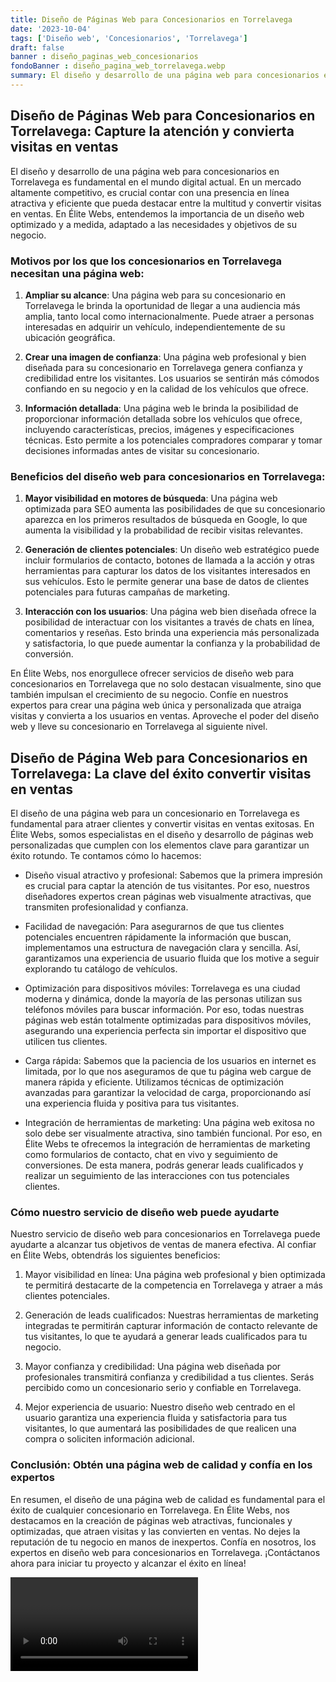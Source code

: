 ```yaml
---
title: Diseño de Páginas Web para Concesionarios en Torrelavega
date: '2023-10-04'
tags: ['Diseño web', 'Concesionarios', 'Torrelavega']
draft: false
banner : diseño_paginas_web_concesionarios
fondoBanner : diseño_pagina_web_torrelavega.webp
summary: El diseño y desarrollo de una página web para concesionarios en Torrelavega es fundamental en el mundo digital actual. En un mercado altamente competitivo, es crucial contar con una presencia en línea atractiva y eficiente que pueda destacar entre la multitud y convertir visitas en ventas. En Élite Webs, entendemos la importancia de un diseño web optimizado y a medida, adaptado a las necesidades y objetivos de su negocio. 
---
```


## Diseño de Páginas Web para Concesionarios en Torrelavega: Capture la atención y convierta visitas en ventas

El diseño y desarrollo de una página web para concesionarios en Torrelavega es fundamental en el mundo digital actual. En un mercado altamente competitivo, es crucial contar con una presencia en línea atractiva y eficiente que pueda destacar entre la multitud y convertir visitas en ventas. En Élite Webs, entendemos la importancia de un diseño web optimizado y a medida, adaptado a las necesidades y objetivos de su negocio. 

### Motivos por los que los concesionarios en Torrelavega necesitan una página web:
1. **Ampliar su alcance**: Una página web para su concesionario en Torrelavega le brinda la oportunidad de llegar a una audiencia más amplia, tanto local como internacionalmente. Puede atraer a personas interesadas en adquirir un vehículo, independientemente de su ubicación geográfica.

2. **Crear una imagen de confianza**: Una página web profesional y bien diseñada para su concesionario en Torrelavega genera confianza y credibilidad entre los visitantes. Los usuarios se sentirán más cómodos confiando en su negocio y en la calidad de los vehículos que ofrece.

3. **Información detallada**: Una página web le brinda la posibilidad de proporcionar información detallada sobre los vehículos que ofrece, incluyendo características, precios, imágenes y especificaciones técnicas. Esto permite a los potenciales compradores comparar y tomar decisiones informadas antes de visitar su concesionario.

### Beneficios del diseño web para concesionarios en Torrelavega:
1. **Mayor visibilidad en motores de búsqueda**: Una página web optimizada para SEO aumenta las posibilidades de que su concesionario aparezca en los primeros resultados de búsqueda en Google, lo que aumenta la visibilidad y la probabilidad de recibir visitas relevantes.

2. **Generación de clientes potenciales**: Un diseño web estratégico puede incluir formularios de contacto, botones de llamada a la acción y otras herramientas para capturar los datos de los visitantes interesados en sus vehículos. Esto le permite generar una base de datos de clientes potenciales para futuras campañas de marketing.

3. **Interacción con los usuarios**: Una página web bien diseñada ofrece la posibilidad de interactuar con los visitantes a través de chats en línea, comentarios y reseñas. Esto brinda una experiencia más personalizada y satisfactoria, lo que puede aumentar la confianza y la probabilidad de conversión.

En Élite Webs, nos enorgullece ofrecer servicios de diseño web para concesionarios en Torrelavega que no solo destacan visualmente, sino que también impulsan el crecimiento de su negocio. Confíe en nuestros expertos para crear una página web única y personalizada que atraiga visitas y convierta a los usuarios en ventas. Aproveche el poder del diseño web y lleve su concesionario en Torrelavega al siguiente nivel.

<GifSeo />

<Cta />

## Diseño de Página Web para Concesionarios en Torrelavega: La clave del éxito convertir visitas en ventas

El diseño de una página web para un concesionario en Torrelavega es fundamental para atraer clientes y convertir visitas en ventas exitosas. En Élite Webs, somos especialistas en el diseño y desarrollo de páginas web personalizadas que cumplen con los elementos clave para garantizar un éxito rotundo. Te contamos cómo lo hacemos:

- Diseño visual atractivo y profesional: Sabemos que la primera impresión es crucial para captar la atención de tus visitantes. Por eso, nuestros diseñadores expertos crean páginas web visualmente atractivas, que transmiten profesionalidad y confianza.

- Facilidad de navegación: Para asegurarnos de que tus clientes potenciales encuentren rápidamente la información que buscan, implementamos una estructura de navegación clara y sencilla. Así, garantizamos una experiencia de usuario fluida que los motive a seguir explorando tu catálogo de vehículos.

- Optimización para dispositivos móviles: Torrelavega es una ciudad moderna y dinámica, donde la mayoría de las personas utilizan sus teléfonos móviles para buscar información. Por eso, todas nuestras páginas web están totalmente optimizadas para dispositivos móviles, asegurando una experiencia perfecta sin importar el dispositivo que utilicen tus clientes.

- Carga rápida: Sabemos que la paciencia de los usuarios en internet es limitada, por lo que nos aseguramos de que tu página web cargue de manera rápida y eficiente. Utilizamos técnicas de optimización avanzadas para garantizar la velocidad de carga, proporcionando así una experiencia fluida y positiva para tus visitantes.

- Integración de herramientas de marketing: Una página web exitosa no solo debe ser visualmente atractiva, sino también funcional. Por eso, en Élite Webs te ofrecemos la integración de herramientas de marketing como formularios de contacto, chat en vivo y seguimiento de conversiones. De esta manera, podrás generar leads cualificados y realizar un seguimiento de las interacciones con tus potenciales clientes.

### Cómo nuestro servicio de diseño web puede ayudarte

Nuestro servicio de diseño web para concesionarios en Torrelavega puede ayudarte a alcanzar tus objetivos de ventas de manera efectiva. Al confiar en Élite Webs, obtendrás los siguientes beneficios:

1. Mayor visibilidad en línea: Una página web profesional y bien optimizada te permitirá destacarte de la competencia en Torrelavega y atraer a más clientes potenciales.

2. Generación de leads cualificados: Nuestras herramientas de marketing integradas te permitirán capturar información de contacto relevante de tus visitantes, lo que te ayudará a generar leads cualificados para tu negocio.

3. Mayor confianza y credibilidad: Una página web diseñada por profesionales transmitirá confianza y credibilidad a tus clientes. Serás percibido como un concesionario serio y confiable en Torrelavega.

4. Mejor experiencia de usuario: Nuestro diseño web centrado en el usuario garantiza una experiencia fluida y satisfactoria para tus visitantes, lo que aumentará las posibilidades de que realicen una compra o soliciten información adicional.

### Conclusión: Obtén una página web de calidad y confía en los expertos

En resumen, el diseño de una página web de calidad es fundamental para el éxito de cualquier concesionario en Torrelavega. En Élite Webs, nos destacamos en la creación de páginas web atractivas, funcionales y optimizadas, que atraen visitas y las convierten en ventas. No dejes la reputación de tu negocio en manos de inexpertos. Confía en nosotros, los expertos en diseño web para concesionarios en Torrelavega. ¡Contáctanos ahora para iniciar tu proyecto y alcanzar el éxito en línea!

<Video />

<CtaBot job='Concesionarios' city='Torrelavega'/>

<Gmaps query='Torrelavega+españa+maps' />